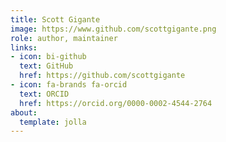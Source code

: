```yaml
---
title: Scott Gigante
image: https://www.github.com/scottgigante.png
role: author, maintainer
links:
- icon: bi-github
  text: GitHub
  href: https://github.com/scottgigante
- icon: fa-brands fa-orcid
  text: ORCID
  href: https://orcid.org/0000-0002-4544-2764
about:
  template: jolla
---
```



